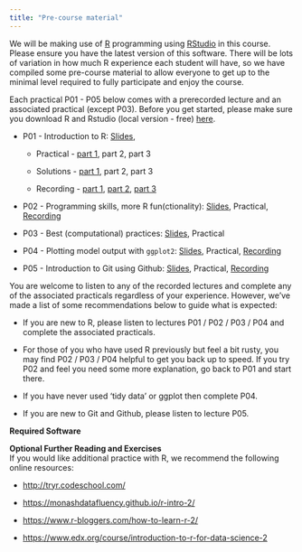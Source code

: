 ```yaml
---
title: "Pre-course material"
---
```


We will be making use of [R](https://www.r-project.org/) programming using [RStudio](https://www.rstudio.com/) in this course. Please ensure you have the latest version of this software. There will be lots of variation in how much R experience each student will have, so we have compiled some pre-course material to allow everyone to get up to the minimal level required to fully participate and enjoy the course. 

Each practical P01 - P05 below comes with a prerecorded lecture and an associated practical (except P03). Before you get started, please make sure you download R and Rstudio (local version - free) [here](https://posit.co/download/rstudio-desktop/).

-   P01 - Introduction to R: [Slides](slides/Lecture_P01_IntroToR.pdf),

    -   Practical - [part 1](00_01_1_IntroToR_practical.qmd), part 2, part 3

    -   Solutions - [part 1](00_01_1_IntroToR_solutions.qmd), part 2, part 3

    -   Recording - [part 1](https://www.youtube.com/watch?v=Q1MtvNyTAaA&list=PLu1O_bOojtM5DH41DQfybtxCyX8hNq8zk&index=1), [part 2](https://www.youtube.com/watch?v=exGVoIcavb8&list=PLu1O_bOojtM5DH41DQfybtxCyX8hNq8zk&index=2), [part 3](https://www.youtube.com/watch?v=ITQ6DghaBnk&list=PLu1O_bOojtM5DH41DQfybtxCyX8hNq8zk&index=3)

-   P02 - Programming skills, more R fun(ctionality): [Slides](slides/Lecture_P02_ProgrammingSkills.pdf), Practical, [Recording](https://www.youtube.com/watch?v=91WBWzkPgf4&list=PLu1O_bOojtM5DH41DQfybtxCyX8hNq8zk&index=4)

-   P03 - Best (computational) practices: [Slides](slides/Lecture_P03_BestPractices.pdf), Practical

-   P04 - Plotting model output with `ggplot2`: [Slides](slides/Lecture_P04_IntroToGGplot.pdf), Practical, [Recording](https://www.youtube.com/watch?v=J6kL4QyBH2Q&list=PLu1O_bOojtM5DH41DQfybtxCyX8hNq8zk&index=5)

-   P05 - Introduction to Git using Github: [Slides](Lecture_P05_IntroToGit.pdf), Practical, [Recording](https://www.youtube.com/watch?v=J6kL4QyBH2Q&list=PLu1O_bOojtM5DH41DQfybtxCyX8hNq8zk&index=6)

You are welcome to listen to any of the recorded lectures and complete any of the associated practicals regardless of your experience. However, we've made a list of some recommendations below to guide what is expected: 

-   If you are new to R, please listen to lectures P01 / P02 / P03 / P04 and complete the associated practicals.

-   For those of you who have used R previously but feel a bit rusty, you may find P02 / P03 / P04 helpful to get you back up to speed. If you try P02 and feel you need some more explanation, go back to P01 and start there. 

-   If you have never used 'tidy data' or ggplot then complete P04.

-   If you are new to Git and Github, please listen to lecture P05. \

**Required Software**

**Optional Further Reading and Exercises**\
If you would like additional practice with R, we recommend the following online resources:

-   <http://tryr.codeschool.com/>

-   <https://monashdatafluency.github.io/r-intro-2/>

-   <https://www.r-bloggers.com/how-to-learn-r-2/>

-   <https://www.edx.org/course/introduction-to-r-for-data-science-2>
